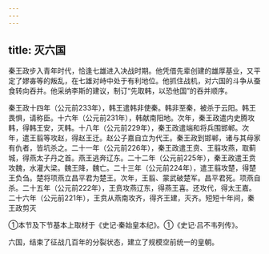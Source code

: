 ```yaml
---
---
---
```

title: 灭六国
---



秦王政步入青年时代，恰逢七雄进入决战时期。他凭借先辈创建的雄厚基业，又平定了嫪毐等的叛乱，在七雄对峙中处于有利地位。他抓住战机，对六国的斗争从蚕食转向吞并。他采纳李斯的建议，制订“先取韩，以恐他国”的吞并顺序。

秦王政十四年（公元前233年），韩王遣韩非使秦。韩非至秦，被杀于云阳。韩王畏惧，请称臣。十六年（公元前231年），韩献南阳地。次年，秦王政遣内史腾攻韩，得韩王安，灭韩。十八年（公元前229年），秦王政遣端和将兵围邯郸。次年，遣王翦等攻赵，得赵王迁。赵公子嘉自立为代王。秦王政到邯郸，诸与其母家有仇者，皆坑杀之。二十一年（公元前226年），秦王政遣王贲、王翦攻燕，取蓟城，得燕太子丹之首。燕王逃奔辽东。二十二年（公元前225年），秦王政遣王贲攻魏，水灌大梁。魏王降，魏亡。二十三年（公元前224年），遣王翦攻楚，得楚王负刍。楚将项燕立昌平君为楚王。次年，王翦、蒙武破楚军。昌平君死。项燕自杀。二十五年（公元前222年），王贲攻燕辽东，得燕王喜。还攻代，得太王嘉。二十六年（公元前221年），王贲从燕南攻齐，得齐王建，灭齐。短短十年间，秦王政剪灭

①本节及下节基本上取材于《史记·秦始皇本纪》。①《史记·吕不韦列传》。

六国，结束了征战几百年的分裂状态，建立了规模空前统一的皇朝。